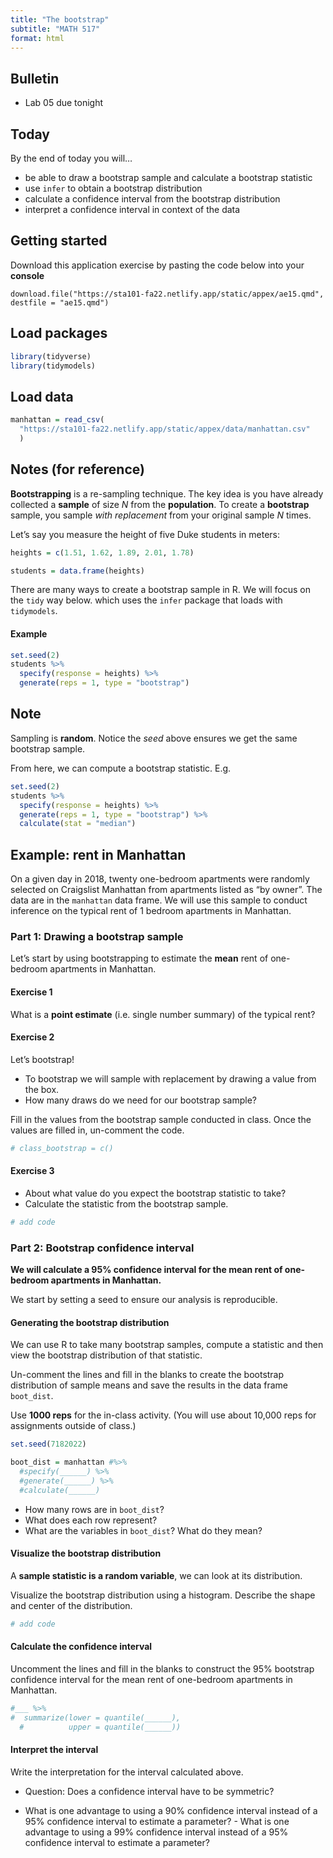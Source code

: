 ```yaml
---
title: "The bootstrap"
subtitle: "MATH 517"
format: html
---
```


## Bulletin

- Lab 05 due tonight

## Today

By the end of today you will...

- be able to draw a bootstrap sample and calculate a bootstrap statistic 
- use `infer` to obtain a bootstrap distribution 
- calculate a confidence interval from the bootstrap distribution
- interpret a confidence interval in context of the data 

## Getting started

Download this application exercise by pasting the code below into your **console**

```
download.file("https://sta101-fa22.netlify.app/static/appex/ae15.qmd",
destfile = "ae15.qmd")
```

## Load packages

```r
library(tidyverse)
library(tidymodels)
```

## Load data

```r
manhattan = read_csv(
  "https://sta101-fa22.netlify.app/static/appex/data/manhattan.csv"
  )
```

## Notes (for reference)

**Bootstrapping** is a re-sampling technique. The key idea is you have already collected a **sample** of size $N$ from the **population**. To create a **bootstrap** sample, you sample *with replacement* from your original sample $N$ times.

Let's say you measure the height of five Duke students in meters:

```r
heights = c(1.51, 1.62, 1.89, 2.01, 1.78)

students = data.frame(heights)
```

There are many ways to create a bootstrap sample in R. We will focus on the `tidy` way below. which uses the `infer` package that loads with `tidymodels`.

#### Example

```r
set.seed(2)
students %>%
  specify(response = heights) %>%
  generate(reps = 1, type = "bootstrap")
```

::: {.callout-note appearance="simple"}
## Note

Sampling is **random**. Notice the *seed* above ensures we get the same bootstrap sample.
:::

From here, we can compute a bootstrap statistic. E.g.

```r
set.seed(2)
students %>%
  specify(response = heights) %>%
  generate(reps = 1, type = "bootstrap") %>%
  calculate(stat = "median")

```


## Example: rent in Manhattan

On a given day in 2018, twenty one-bedroom apartments were randomly selected on Craigslist Manhattan from apartments listed as "by owner". The data are in the `manhattan` data frame.  We will use this sample to conduct inference on the typical rent of 1 bedroom apartments in Manhattan. 

### Part 1: Drawing a bootstrap sample

Let's start by using bootstrapping to estimate the **mean** rent of one-bedroom apartments in Manhattan. 

#### Exercise 1

What is a **point estimate** (i.e. single number summary) of the typical rent? 

#### Exercise 2

Let's bootstrap! 

- To bootstrap we will sample with replacement by drawing a value from the box. 
- How many draws do we need for our bootstrap sample? 

Fill in  the values from the bootstrap sample conducted in class. Once the values are filled in, un-comment the code. 

```r
# class_bootstrap = c()

```

#### Exercise 3

- About what value do you expect the bootstrap statistic to take? 
- Calculate the statistic from the bootstrap sample. 

```r
# add code

```

### Part 2: Bootstrap confidence interval

**We will calculate a 95% confidence interval for the mean rent of one-bedroom apartments in Manhattan.**

We start by setting a seed to ensure our analysis is reproducible. 

#### Generating the bootstrap distribution

We can use R to take many bootstrap samples, compute a statistic and then view the bootstrap distribution of that statistic.

Un-comment the lines and fill in the blanks to create the bootstrap distribution of sample means and save the results in the data frame `boot_dist`.    

Use **1000 reps** for the in-class activity. (You will use about 10,000 reps for assignments outside of class.)

```r
set.seed(7182022)

boot_dist = manhattan #%>%
  #specify(______) %>%
  #generate(______) %>%
  #calculate(______)
```

- How many rows are in `boot_dist`? 
- What does each row represent? 
- What are the variables in `boot_dist`? What do they mean?

#### Visualize the bootstrap distribution 

A **sample statistic is a random variable**, we can look at its distribution.

Visualize the bootstrap distribution using a histogram. Describe the shape and center of the distribution.

```r
# add code

```

#### Calculate the confidence interval

Uncomment the lines and fill in the blanks to construct the 95% bootstrap confidence interval for the mean rent of one-bedroom apartments in Manhattan. 

```r
#___ %>%
#  summarize(lower = quantile(______),
  #          upper = quantile(______))
```

#### Interpret the interval

Write the interpretation for the interval calculated above. 

- Question: Does a confidence interval have to be symmetric?

- What is one advantage to using a 90% confidence interval instead of a 95% confidence interval to estimate a parameter? - What is one advantage to using a 99% confidence interval instead of a 95% confidence interval to estimate a parameter? 
